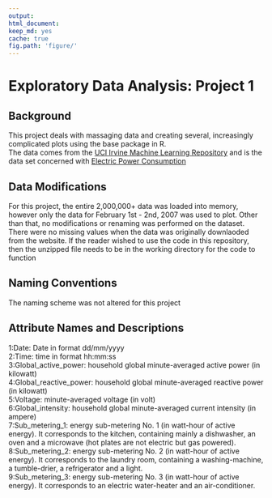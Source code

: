 ```yaml
---
output:
html_document:
keep_md: yes
cache: true
fig.path: 'figure/'
---
```

Exploratory Data Analysis: Project 1
=======================================

## Background
This project deals with massaging data and creating several, increasingly complicated plots using the base package in R.  
The data comes from the [UCI Irvine Machine Learning Repository](http://archive.ics.uci.edu/ml/) and is the data set concerned with [Electric Power Consumption](http://archive.ics.uci.edu/ml/datasets/Individual+household+electric+power+consumption)

## Data Modifications
For this project, the entire 2,000,000+ data was loaded into memory, however only the data for February 1st - 2nd, 2007 was used to plot.  Other than that, no modifications or renaming was performed on the dataset.  There were no missing values when the data was originally downlaoded from the website.  If the reader wished to use the code in this repository, then the unzipped file needs to be in the working directory for the code to function

## Naming Conventions
The naming scheme was not altered for this project

## Attribute Names and Descriptions

1:Date: Date in format dd/mm/yyyy  
2:Time: time in format hh:mm:ss  
3:Global_active_power: household global minute-averaged active power (in kilowatt)  
4:Global_reactive_power: household global minute-averaged reactive power (in kilowatt)  
5:Voltage: minute-averaged voltage (in volt)  
6:Global_intensity: household global minute-averaged current intensity (in ampere)  
7:Sub_metering_1: energy sub-metering No. 1 (in watt-hour of active energy). It corresponds to the kitchen, containing mainly a dishwasher, an oven and a microwave (hot plates are not electric but gas powered).  
8:Sub_metering_2: energy sub-metering No. 2 (in watt-hour of active energy). It corresponds to the laundry room, containing a washing-machine, a tumble-drier, a refrigerator and a light.  
9:Sub_metering_3: energy sub-metering No. 3 (in watt-hour of active energy). It corresponds to an electric water-heater and an air-conditioner.  
